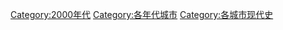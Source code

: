 [[Category:2000年代|Category:2000年代]]
[[Category:各年代城市|Category:各年代城市]]
[[Category:各城市现代史|Category:各城市现代史]]